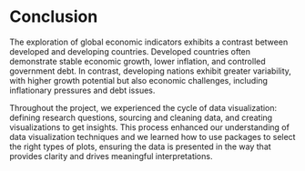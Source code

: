 # Conclusion

The exploration of global economic indicators exhibits a contrast between developed and developing countries. Developed countries often demonstrate stable economic growth, lower inflation, and controlled government debt. In contrast, developing nations exhibit greater variability, with higher growth potential but also economic challenges, including inflationary pressures and debt issues.

Throughout the project, we experienced the cycle of data visualization: defining research questions, sourcing and cleaning data, and creating visualizations to get insights. This process enhanced our understanding of data visualization techniques and we learned how to use packages to select the right types of plots, ensuring the data is presented in the way that provides clarity and drives meaningful interpretations.